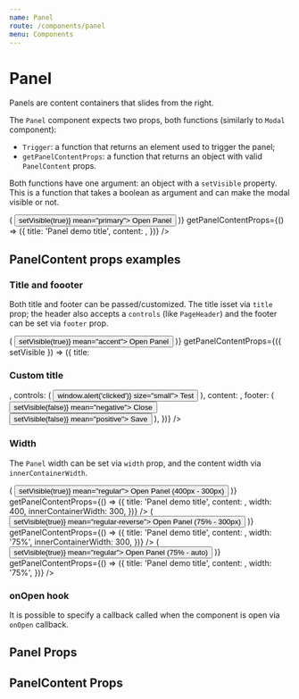 ```yaml
---
name: Panel
route: /components/panel
menu: Components
---
```





# Panel

Panels are content containers that slides from the right.

The `Panel` component expects two props, both functions (similarly to `Modal` component):

-   `Trigger`: a function that returns an element used to trigger the panel;
-   `getPanelContentProps`: a function that returns an object with valid `PanelContent` props.

Both functions have one argument: an object with a `setVisible` property.
This is a function that takes a boolean as argument and can make the modal visible or not.

<Playground>
    <Panel
        Trigger={({ setVisible }) => (
            <Button onClick={() => setVisible(true)} mean="primary">
                Open Panel
            </Button>
        )}
        getPanelContentProps={() => ({
            title: 'Panel demo title',
            content: <Lorem paragraphs={3} />,
        })}
    />
</Playground>

## PanelContent props examples

### Title and foooter

Both title and footer can be passed/customized. The title isset via `title` prop;
the header also accepts a `controls` (like `PageHeader`) and the footer can be set
via `footer` prop.

<Playground>
    <Panel
        Trigger={({ setVisible }) => (
            <Button onClick={() => setVisible(true)} mean="accent">
                Open Panel
            </Button>
        )}
        getPanelContentProps={({ setVisible }) => ({
            title: <h3 className="color-accent">Custom title</h3>,
            controls: (
                <Button onClick={() => window.alert('clicked')} size="small">
                    Test
                </Button>
            ),
            content: <Lorem paragraphs={3} />,
            footer: (
                <Fragment>
                    <Button onClick={() => setVisible(false)} mean="negative">
                        Close
                    </Button>
                    <Button onClick={() => setVisible(false)} mean="positive">
                        Save
                    </Button>
                </Fragment>
            ),
        })}
    />
</Playground>

### Width

The `Panel` width can be set via `width` prop, and the content width via `innerContainerWidth`.

<Playground>
    <Panel
        Trigger={({ setVisible }) => (
            <Button onClick={() => setVisible(true)} mean="regular">
                Open Panel (400px - 300px)
            </Button>
        )}
        getPanelContentProps={() => ({
            title: 'Panel demo title',
            content: <Lorem paragraphs={3} />,
            width: 400,
            innerContainerWidth: 300,
        })}
    />
    <Panel
        Trigger={({ setVisible }) => (
            <Button onClick={() => setVisible(true)} mean="regular-reverse">
                Open Panel (75% - 300px)
            </Button>
        )}
        getPanelContentProps={() => ({
            title: 'Panel demo title',
            content: <Lorem paragraphs={3} />,
            width: '75%',
            innerContainerWidth: 300,
        })}
    />
    <Panel
        Trigger={({ setVisible }) => (
            <Button onClick={() => setVisible(true)} mean="regular">
                Open Panel (75% - auto)
            </Button>
        )}
        getPanelContentProps={() => ({
            title: 'Panel demo title',
            content: <Lorem paragraphs={3} />,
            width: '75%',
        })}
    />
</Playground>

### onOpen hook

It is possible to specify a callback called when the component is open via `onOpen` callback.

<Playground>
    <PanelContentPropsOnOpen />
</Playground>

## Panel Props

<Props of={Panel} />

## PanelContent Props

<Props of={PanelContentWrapper} />
